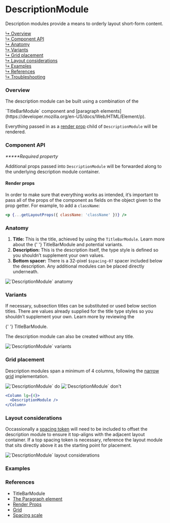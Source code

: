 




# DescriptionModule

Description modules provide a means to orderly layout short-form content.

[↳ Overview](#overview)  
[↳ Component API](#component-api)  
[↳ Anatomy](#anatomy)  
[↳ Variants](#variants)  
[↳ Grid placement](#grid-placement)  
[↳ Layout considerations](#layout-considerations)  
[↳ Examples](#examples)  
[↳ References](#references)  
[↳ Troubleshooting](#troubleshooting)

### Overview

The description module can be built using a combination of the

<LinkTo kind="layout-modules-titlebarmodule" story="default">
  `TitleBarModule`
</LinkTo>
component and [paragraph elements](https://developer.mozilla.org/en-US/docs/Web/HTML/Element/p).

Everything passed in as a
[render prop](https://reactjs.org/docs/render-props.html) child of
`DescriptionModule` will be rendered.

<Canvas>
  <Story
    id="layout-modules-descriptionmodule--default"
    parameters={parameters}
  />
</Canvas>

### Component API

<ArgsTable />

_**\***Required property_

Additional props passed into `DescriptionModule` will be forwarded along to the
underlying description module container.

#### Render props

In order to make sure that everything works as intended, it’s important to pass
all of the props of the component as fields on the object given to the prop
getter. For example, to add a `className`:

```jsx
<p {...getLayoutProps({ className: 'className' })} />
```

### Anatomy

1. **Title:** This is the title, achieved by using the `TitleBarModule`. Learn
   more about the {' '}
   <LinkTo kind="layout-modules-titlebarmodule" story="default">
     TitleBarModule
   </LinkTo>
   and potential variants.
2. **Description:** This is the description itself, the type style is defined so
   you shouldn’t supplement your own values.
3. **Bottom spacer:** There is a 32-pixel `$spacing-07` spacer included below
   the description. Any additional modules can be placed directly underneath.

<img alt="`DescriptionModule` anatomy" src={anatomy} />

### Variants

If necessary, subsection titles can be substituted or used below section titles.
There are values already supplied for the title type styles so you shouldn’t
supplement your own. Learn more by reviewing the

<LinkTo kind="layout-modules-titlebarmodule" story="default">
  {' '}
  TitleBarModule.
</LinkTo>

The description module can also be created without any title.

<img alt="`DescriptionModule` variants" src={variants} />

<Source id="layout-modules-descriptionmodule--variant" />

### Grid placement

Description modules span a minimum of 4 columns, following the
[narrow grid](https://react.carbondesignsystem.com/?path=/docs/grid--narrow)
implementation.

<Row>
  <Column>
    <img alt="`DescriptionModule` do" src={doImage} />
  </Column>

  <Column>
    <img alt="`DescriptionModule` don't" src={dont} />
  </Column>
</Row>

```jsx
<Column lg={4}>
  <DescriptionModule />
</Column>
```

### Layout considerations

Occassionally a
[spacing token](https://carbondesignsystem.com/guidelines/spacing/overview#spacing-scale)
will need to be included to offset the description module to ensure it
top-aligns with the adjacent layout container. If a top spacing token is
necessary, reference the layout module that sits directly above it as the
starting point for placement.

<img
  alt="`DescriptionModule` layout considerations"
  src={layoutConsiderations}
/>

### Examples

<Row>
  <Detail />
</Row>

### References

- <LinkTo kind="layout-modules-titlebarmodule" story="default">
    TitleBarModule
  </LinkTo>
- [The Paragraph element](https://developer.mozilla.org/en-US/docs/Web/HTML/Element/p)
- [Render Props](https://reactjs.org/docs/render-props.html)
- [Grid](https://react.carbondesignsystem.com/?path=/docs/grid--narrow)
- [Spacing scale](https://carbondesignsystem.com/guidelines/spacing/overview#spacing-scale)

<Troubleshooting />
